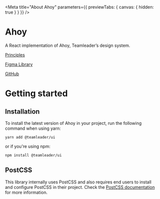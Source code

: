 
<Meta title="About Ahoy" parameters={{ previewTabs: { canvas: { hidden: true } } }} />

# Ahoy

A React implementation of Ahoy, Teamleader’s design system.

[Principles](https://teamleader.design)

[Figma Library](https://www.figma.com/community/file/817528775203111349/Ahoy-Desktop-Components)

[GitHub](https://github.com/teamleadercrm/ui)

# Getting started

## Installation

To install the latest version of Ahoy in your project, run the following command when using yarn:

```
yarn add @teamleader/ui
```

or if you're using npm:

```
npm install @teamleader/ui
```

## PostCSS

This library internally uses PostCSS and also requires end users to install and configure PostCSS in their project. Check the [PostCSS documentation](https://postcss.org/) for more information.
